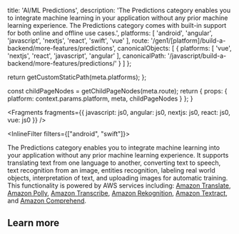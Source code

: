 
  title: 'AI/ML Predictions',
  description: 'The Predictions category enables you to integrate machine learning in your application without any prior machine learning experience. The Predictions category comes with built-in support for both online and offline use cases.',
  platforms: [
    'android',
    'angular',
    'javascript',
    'nextjs',
    'react',
    'swift',
    'vue'
  ],
  route: '/gen1/[platform]/build-a-backend/more-features/predictions',
  canonicalObjects: [
    {
      platforms: [
        'vue',
        'nextjs',
        'react',
        'javascript',
        'angular'
      ],
      canonicalPath: '/javascript/build-a-backend/more-features/predictions/'
    }
  ]
};

  return getCustomStaticPath(meta.platforms);
};

  const childPageNodes = getChildPageNodes(meta.route);
  return {
    props: {
      platform: context.params.platform,
      meta,
      childPageNodes
    }
  };
}


<Fragments
  fragments={{
    javascript: js0,
    angular: js0,
    nextjs: js0,
    react: js0,
    vue: js0
  }}
/>

<InlineFilter filters={["android", "swift"]}>

The Predictions category enables you to integrate machine learning into your application without any prior machine learning experience. It supports translating text from one language to another, converting text to speech, text recognition from an image, entities recognition, labeling real world objects, interpretation of text, and uploading images for automatic training. This functionality is powered by AWS services including: [Amazon Translate](https://docs.aws.amazon.com/translate/latest/dg/what-is.html), [Amazon Polly](https://docs.aws.amazon.com/polly/latest/dg/what-is.html), [Amazon Transcribe](https://docs.aws.amazon.com/transcribe/latest/dg/what-is-transcribe.html), [Amazon Rekognition](https://docs.aws.amazon.com/rekognition/latest/dg/what-is.html), [Amazon Textract](https://docs.aws.amazon.com/textract/latest/dg/what-is.html), and [Amazon Comprehend](https://docs.aws.amazon.com/comprehend/latest/dg/what-is.html).

</InlineFilter>

## Learn more

<Overview childPageNodes={props.childPageNodes} />
